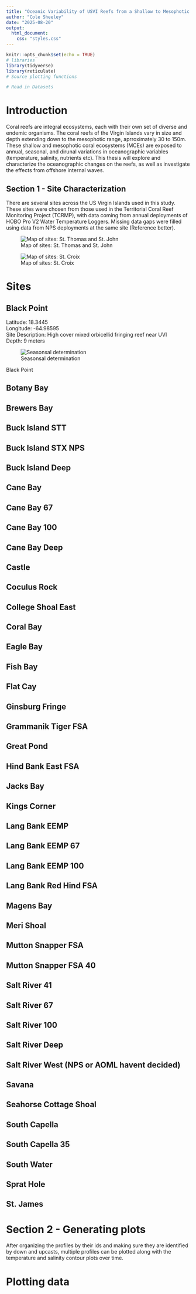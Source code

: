 ```yaml
---
title: "Oceanic Variability of USVI Reefs from a Shallow to Mesophotic Gradient"
author: "Cole Sheeley"
date: "2025-08-20"
output:
  html_document:
    css: "styles.css"
---
```


```r
knitr::opts_chunk$set(echo = TRUE)
# libraries
library(tidyverse)
library(reticulate)
# Source plotting functions

# Read in Datasets
```

# **Introduction**

Coral reefs are integral ecosystems, each with their own set of diverse and endemic organisms. The coral reefs of the Virgin Islands vary in size and depth extending down to the mesophotic range, aprroximately 30 to 150m. These shallow and mesophotic coral ecosystems (MCEs) are exposed to annual, seasonal, and dirunal variations in oceanographic variables (temperature, salinity, nutrients etc). This thesis will explore and characterize the oceanographic changes on the reefs, as well as investigate the effects from offshore internal waves.


## **Section 1 - Site Characterization**
There are several sites across the US Virgin Islands used in this study. These sites were chosen from those used in the Territorial Coral Reef Monitoring Project (TCRMP), with data coming from annual deployments of HOBO Pro V2 Water Temperature Loggers. Missing data gaps were filled using data from NPS deployments at the same site (Reference better).

![Map of sites: St. Thomas and St. John](C:/UVI/Doug/Thesis project/ABSOLUTE_FINAL_DATA/figure/STTSTJ.jpg)

![Map of sites: St. Croix](C:/UVI/Doug/Thesis project/ABSOLUTE_FINAL_DATA/figure/STX.jpg)

# Sites {.tabset}

## Black Point
Latitude: 18.3445  
Longitude: -64.98595  
Site Description: High cover mixed orbicellid fringing reef near UVI  
Depth: 9 meters  

![Seasonsal determination](C:/UVI/Doug/Thesis project/ABSOLUTE_FINAL_DATA/TCRMP/Black Point/Black Point_seasonal_plot.png)

Black Point 

## Botany Bay

## Brewers Bay

## Buck Island STT

## Buck Island STX NPS

## Buck Island Deep

## Cane Bay

## Cane Bay 67

## Cane Bay 100

## Cane Bay Deep

## Castle

## Coculus Rock

## College Shoal East

## Coral Bay

## Eagle Bay

## Fish Bay

## Flat Cay

## Ginsburg Fringe

## Grammanik Tiger FSA

## Great Pond

## Hind Bank East FSA

## Jacks Bay

## Kings Corner

## Lang Bank EEMP

## Lang Bank EEMP 67

## Lang Bank EEMP 100

## Lang Bank Red Hind FSA

## Magens Bay

## Meri Shoal

## Mutton Snapper FSA

## Mutton Snapper FSA 40

## Salt River 41

## Salt River 67

## Salt River 100

## Salt River Deep

## Salt River West (NPS or AOML havent decided)

## Savana

## Seahorse Cottage Shoal

## South Capella

## South Capella 35

## South Water

## Sprat Hole

## St. James

# Section 2 - Generating plots

After organizing the profiles by their ids and making sure they are identified by down and upcasts, multiple profiles can be plotted along with the temperature and salinity contour plots over time.

# Plotting data {.tabset}
